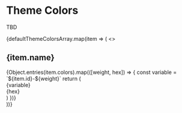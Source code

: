 
<Meta title="foundations/Theme" />

# Theme Colors

TBD

<div>
  {defaultThemeColorsArray.map(item => (
    <>
      <h2>{item.name}</h2>
      <div class="docs-colorSwatch sb-unstyled theme-light">
        {Object.entries(item.colors).map(([weight, hex]) => {
          const variable = `${item.id}-${weight}`
          return (
            <div class="sb-unstyled theme-light item" key={variable}>
              <div class="color" style={{ backgroundColor: hex }} />
              <div class="info">
                <div>{variable}</div>
                <div class="hex">{hex}</div>
              </div>
            </div>
          )
        })}
      </div>
    </>
  ))}
</div>
